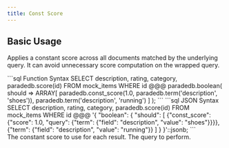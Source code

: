 ```yaml
---
title: Const Score
---
```


## Basic Usage

Applies a constant score across all documents matched by the underlying query. It can avoid unnecessary score computation on the wrapped query.

<CodeGroup>
```sql Function Syntax
SELECT description, rating, category, paradedb.score(id)
FROM mock_items
WHERE id @@@ paradedb.boolean(
  should => ARRAY[
    paradedb.const_score(1.0, paradedb.term('description', 'shoes')),
    paradedb.term('description', 'running')
  ]
);
```
```sql JSON Syntax
SELECT description, rating, category, paradedb.score(id)
FROM mock_items
WHERE id @@@
'{
    "boolean": {
        "should": [
            {"const_score": {"score": 1.0, "query": {"term": {"field": "description", "value": "shoes"}}}},
            {"term": {"field": "description", "value": "running"}}
        ]
    }
}'::jsonb;
```
</CodeGroup>

<div className="mt-8" />

<ParamField body="score" required>
  The constant score to use for each result.
</ParamField>
<ParamField body="query" required>
  The query to perform.
</ParamField>
